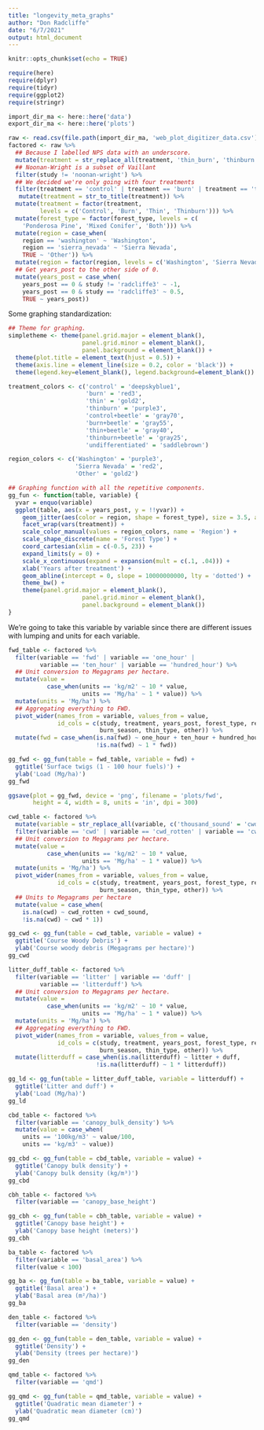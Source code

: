 ```yaml
---
title: "longevity_meta_graphs"
author: "Don Radcliffe"
date: "6/7/2021"
output: html_document
---
```


```r
knitr::opts_chunk$set(echo = TRUE)
```

```r
require(here)
require(dplyr)
require(tidyr)
require(ggplot2)
require(stringr)

import_dir_ma <- here::here('data')
export_dir_ma <- here::here('plots')

raw <- read.csv(file.path(import_dir_ma, 'web_plot_digitizer_data.csv'))
factored <- raw %>%
  ## Because I labelled NPS data with an underscore.
  mutate(treatment = str_replace_all(treatment, 'thin_burn', 'thinburn')) %>%
  ## Noonan-Wright is a subset of Vaillant
  filter(study != 'noonan-wright') %>%
  ## We decided we're only going with four treatments
  filter(treatment == 'control' | treatment == 'burn' | treatment == 'thin' | treatment == 'thinburn') %>%
   mutate(treatment = str_to_title(treatment)) %>%
  mutate(treatment = factor(treatment, 
         levels = c('Control', 'Burn', 'Thin', 'Thinburn'))) %>%
  mutate(forest_type = factor(forest_type, levels = c(
    'Ponderosa Pine', 'Mixed Conifer', 'Both'))) %>%
  mutate(region = case_when(
    region == 'washington' ~ 'Washington',
    region == 'sierra_nevada' ~ 'Sierra Nevada',
    TRUE ~ 'Other')) %>%
  mutate(region = factor(region, levels = c('Washington', 'Sierra Nevada', 'Other'))) %>%
  ## Get years_post to the other side of 0.
  mutate(years_post = case_when(
    years_post == 0 & study != 'radcliffe3' ~ -1,
    years_post == 0 & study == 'radcliffe3' ~ 0.5,
    TRUE ~ years_post))
```

Some graphing standardization:
```r
## Theme for graphing.
simpletheme <- theme(panel.grid.major = element_blank(), 
                     panel.grid.minor = element_blank(),
                     panel.background = element_blank()) +
  theme(plot.title = element_text(hjust = 0.5)) +
  theme(axis.line = element_line(size = 0.2, color = 'black')) +
  theme(legend.key=element_blank(), legend.background=element_blank())

treatment_colors <- c('control' = 'deepskyblue1',
                      'burn' = 'red3', 
                      'thin' = 'gold2',
                      'thinburn' = 'purple3',
                      'control+beetle' = 'gray70',
                      'burn+beetle' = 'gray55',
                      'thin+beetle' = 'gray40',
                      'thinburn+beetle' = 'gray25',
                      'undifferentiated' = 'saddlebrown')

region_colors <- c('Washington' = 'purple3',
                   'Sierra Nevada' = 'red2',
                   'Other' = 'gold2')

## Graphing function with all the repetitive components.
gg_fun <- function(table, variable) {
  yvar = enquo(variable)
  ggplot(table, aes(x = years_post, y = !!yvar)) +
    geom_jitter(aes(color = region, shape = forest_type), size = 3.5, alpha = 0.5) +
    facet_wrap(vars(treatment)) +
    scale_color_manual(values = region_colors, name = 'Region') +
    scale_shape_discrete(name = 'Forest Type') +
    coord_cartesian(xlim = c(-0.5, 23)) +
    expand_limits(y = 0) +
    scale_x_continuous(expand = expansion(mult = c(.1, .04))) +
    xlab('Years after treatment') +
    geom_abline(intercept = 0, slope = 10000000000, lty = 'dotted') +
    theme_bw() +
    theme(panel.grid.major = element_blank(), 
                     panel.grid.minor = element_blank(),
                     panel.background = element_blank())
}
```

We're going to take this variable by variable since there are different issues with lumping and units for each variable. 

```r
fwd_table <- factored %>%
  filter(variable == 'fwd' | variable == 'one_hour' | 
         variable == 'ten_hour' | variable == 'hundred_hour') %>%
  ## Unit conversion to Megagrams per hectare.
  mutate(value = 
           case_when(units == 'kg/m2' ~ 10 * value,
                     units == 'Mg/ha' ~ 1 * value)) %>%
  mutate(units = 'Mg/ha') %>%
  ## Aggregating everything to FWD.
  pivot_wider(names_from = variable, values_from = value, 
              id_cols = c(study, treatment, years_post, forest_type, region, 
                          burn_season, thin_type, other)) %>%
  mutate(fwd = case_when(is.na(fwd) ~ one_hour + ten_hour + hundred_hour,
                         !is.na(fwd) ~ 1 * fwd))

gg_fwd <- gg_fun(table = fwd_table, variable = fwd) +
  ggtitle('Surface twigs (1 - 100 hour fuels)') +
  ylab('Load (Mg/ha)')
gg_fwd

ggsave(plot = gg_fwd, device = 'png', filename = 'plots/fwd', 
       height = 4, width = 8, units = 'in', dpi = 300)
```

```r
cwd_table <- factored %>%
  mutate(variable = str_replace_all(variable, c('thousand_sound' = 'cwd_sound', 'thousand_rotten' = 'cwd_rotten'))) %>% 
  filter(variable == 'cwd' | variable == 'cwd_rotten' | variable == 'cwd_sound') %>%
  ## Unit conversion to Megagrams per hectare.
  mutate(value = 
           case_when(units == 'kg/m2' ~ 10 * value,
                     units == 'Mg/ha' ~ 1 * value)) %>%
  mutate(units = 'Mg/ha') %>%
  pivot_wider(names_from = variable, values_from = value, 
              id_cols = c(study, treatment, years_post, forest_type, region, 
                          burn_season, thin_type, other)) %>%
  ## Units to Megagrams per hectare
  mutate(value = case_when(
    is.na(cwd) ~ cwd_rotten + cwd_sound,
    !is.na(cwd) ~ cwd * 1))

gg_cwd <- gg_fun(table = cwd_table, variable = value) +
  ggtitle('Course Woody Debris') +
  ylab('Course woody debris (Megagrams per hectare)')
gg_cwd
```

```r
litter_duff_table <- factored %>%
  filter(variable == 'litter' | variable == 'duff' | 
         variable == 'litterduff') %>%
  ## Unit conversion to Megagrams per hectare.
  mutate(value = 
           case_when(units == 'kg/m2' ~ 10 * value,
                     units == 'Mg/ha' ~ 1 * value)) %>%
  mutate(units = 'Mg/ha') %>%
  ## Aggregating everything to FWD.
  pivot_wider(names_from = variable, values_from = value, 
              id_cols = c(study, treatment, years_post, forest_type, region, 
                          burn_season, thin_type, other)) %>%
  mutate(litterduff = case_when(is.na(litterduff) ~ litter + duff,
                         !is.na(litterduff) ~ 1 * litterduff))

gg_ld <- gg_fun(table = litter_duff_table, variable = litterduff) +
  ggtitle('Litter and duff') +
  ylab('Load (Mg/ha)')
gg_ld
```

```r
cbd_table <- factored %>%
  filter(variable == 'canopy_bulk_density') %>%
  mutate(value = case_when(
    units == '100kg/m3' ~ value/100,
    units == 'kg/m3' ~ value))

gg_cbd <- gg_fun(table = cbd_table, variable = value) +
  ggtitle('Canopy bulk density') +
  ylab('Canopy bulk density (kg/m³)')
gg_cbd
```

```r
cbh_table <- factored %>%
  filter(variable == 'canopy_base_height')

gg_cbh <- gg_fun(table = cbh_table, variable = value) +
  ggtitle('Canopy base height') +
  ylab('Canopy base height (meters)')
gg_cbh
```

```r
ba_table <- factored %>%
  filter(variable == 'basal_area') %>%
  filter(value < 100)

gg_ba <- gg_fun(table = ba_table, variable = value) +
  ggtitle('Basal area') + 
  ylab('Basal area (m²/ha)')
gg_ba
```

```r
den_table <- factored %>%
  filter(variable == 'density') 

gg_den <- gg_fun(table = den_table, variable = value) +
  ggtitle('Density') +
  ylab('Density (trees per hectare)')
gg_den
```

```r
qmd_table <- factored %>%
  filter(variable == 'qmd')

gg_qmd <- gg_fun(table = qmd_table, variable = value) +
  ggtitle('Quadratic mean diameter') +
  ylab('Quadratic mean diameter (cm)')
gg_qmd
```